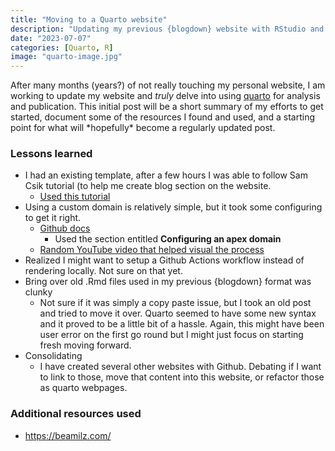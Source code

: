 ```yaml
---
title: "Moving to a Quarto website"
description: "Updating my previous {blogdown} website with RStudio and Quarto (an open-source scientific and technical publishing system."
date: "2023-07-07"
categories: [Quarto, R]
image: "quarto-image.jpg"
---
```


After many months (years?) of not really touching my personal website, I am working to update my website and *truly* delve into using [quarto](https://quarto.org/) for analysis and publication. This initial post will be a short summary of my efforts to get started, document some of the resources I found and used, and a starting point for what will \*hopefully\* become a regularly updated post.

### Lessons learned

-   I had an existing template, after a few hours I was able to follow Sam Csik tutorial (to help me create blog section on the website.
    -   [Used this tutorial](https://samanthacsik.github.io/posts/2022-10-24-quarto-blogs/)
-   Using a custom domain is relatively simple, but it took some configuring to get it right.
    -   [Github docs](https://docs.github.com/en/pages/configuring-a-custom-domain-for-your-github-pages-site/managing-a-custom-domain-for-your-github-pages-site)
        -   Used the section entitled **Configuring an apex domain**
    -   [Random YouTube video that helped visual the process](https://www.youtube.com/watch?v=dbgEWWBvIxY)
-   Realized I might want to setup a Github Actions workflow instead of rendering locally. Not sure on that yet.
-   Bring over old .Rmd files used in my previous {blogdown} format was clunky
    -   Not sure if it was simply a copy paste issue, but I took an old post and tried to move it over. Quarto seemed to have some new syntax and it proved to be a little bit of a hassle. Again, this might have been user error on the first go round but I might just focus on starting fresh moving forward.
-   Consolidating
    -   I have created several other websites with Github. Debating if I want to link to those, move that content into this website, or refactor those as quarto webpages.

### Additional resources used

-   <https://beamilz.com/>

